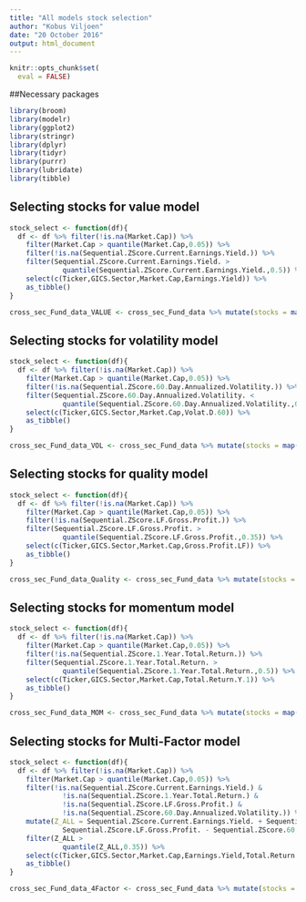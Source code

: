 ```yaml
---
title: "All models stock selection"
author: "Kobus Viljoen"
date: "20 October 2016"
output: html_document
---
```


```r
knitr::opts_chunk$set(
  eval = FALSE)
```

##Necessary packages
```r
library(broom)
library(modelr)
library(ggplot2)
library(stringr)
library(dplyr)
library(tidyr)
library(purrr)
library(lubridate)
library(tibble)
```

## Selecting stocks for value model
```r
stock_select <- function(df){
  df <- df %>% filter(!is.na(Market.Cap)) %>%
    filter(Market.Cap > quantile(Market.Cap,0.05)) %>%
    filter(!is.na(Sequential.ZScore.Current.Earnings.Yield.)) %>%
    filter(Sequential.ZScore.Current.Earnings.Yield. >
             quantile(Sequential.ZScore.Current.Earnings.Yield.,0.5)) %>%
    select(c(Ticker,GICS.Sector,Market.Cap,Earnings.Yield)) %>% 
    as_tibble()
}

cross_sec_Fund_data_VALUE <- cross_sec_Fund_data %>% mutate(stocks = map(Fundamental,stock_select))
```

## Selecting stocks for volatility model
```r
stock_select <- function(df){
  df <- df %>% filter(!is.na(Market.Cap)) %>%
    filter(Market.Cap > quantile(Market.Cap,0.05)) %>%
    filter(!is.na(Sequential.ZScore.60.Day.Annualized.Volatility.)) %>%
    filter(Sequential.ZScore.60.Day.Annualized.Volatility. <
             quantile(Sequential.ZScore.60.Day.Annualized.Volatility.,0.5)) %>%
    select(c(Ticker,GICS.Sector,Market.Cap,Volat.D.60)) %>% 
    as_tibble()
}

cross_sec_Fund_data_VOL <- cross_sec_Fund_data %>% mutate(stocks = map(Fundamental,stock_select))
```

## Selecting stocks for quality model
```r
stock_select <- function(df){
  df <- df %>% filter(!is.na(Market.Cap)) %>%
    filter(Market.Cap > quantile(Market.Cap,0.05)) %>%
    filter(!is.na(Sequential.ZScore.LF.Gross.Profit.)) %>%
    filter(Sequential.ZScore.LF.Gross.Profit. >
             quantile(Sequential.ZScore.LF.Gross.Profit.,0.35)) %>%
    select(c(Ticker,GICS.Sector,Market.Cap,Gross.Profit.LF)) %>% 
    as_tibble()
}

cross_sec_Fund_data_Quality <- cross_sec_Fund_data %>% mutate(stocks = map(Fundamental,stock_select))
```

## Selecting stocks for momentum model
```r
stock_select <- function(df){
  df <- df %>% filter(!is.na(Market.Cap)) %>%
    filter(Market.Cap > quantile(Market.Cap,0.05)) %>%
    filter(!is.na(Sequential.ZScore.1.Year.Total.Return.)) %>%
    filter(Sequential.ZScore.1.Year.Total.Return. >
             quantile(Sequential.ZScore.1.Year.Total.Return.,0.5)) %>%
    select(c(Ticker,GICS.Sector,Market.Cap,Total.Return.Y.1)) %>% 
    as_tibble()
}

cross_sec_Fund_data_MOM <- cross_sec_Fund_data %>% mutate(stocks = map(Fundamental,stock_select))
```

## Selecting stocks for Multi-Factor model
```r
stock_select <- function(df){
  df <- df %>% filter(!is.na(Market.Cap)) %>%
    filter(Market.Cap > quantile(Market.Cap,0.05)) %>%
    filter(!is.na(Sequential.ZScore.Current.Earnings.Yield.) &
             !is.na(Sequential.ZScore.1.Year.Total.Return.) &
             !is.na(Sequential.ZScore.LF.Gross.Profit.) &
             !is.na(Sequential.ZScore.60.Day.Annualized.Volatility.)) %>%
    mutate(Z_ALL = Sequential.ZScore.Current.Earnings.Yield. + Sequential.ZScore.1.Year.Total.Return. +
             Sequential.ZScore.LF.Gross.Profit. - Sequential.ZScore.60.Day.Annualized.Volatility.) %>%
    filter(Z_ALL >
             quantile(Z_ALL,0.35)) %>%
    select(c(Ticker,GICS.Sector,Market.Cap,Earnings.Yield,Total.Return.Y.1,Gross.Profit.LF,Volat.D.60)) %>% 
    as_tibble()
}

cross_sec_Fund_data_4Factor <- cross_sec_Fund_data %>% mutate(stocks = map(Fundamental,stock_select))
```